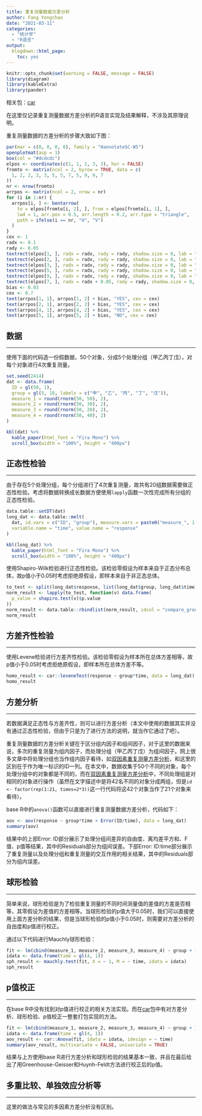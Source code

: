 ```yaml
---
title: 重复测量数据方差分析
author: Fang Yongchao
date: "2021-03-11"
categories:
  - "统计学"
  - "R语言"
output:
  blogdown::html_page:
    toc: yes
---
```


```r
knitr::opts_chunk$set(warning = FALSE, message = FALSE)
library(diagram)
library(kableExtra)
library(pander)
```

相关包：[car](https://mirrors.tuna.tsinghua.edu.cn/CRAN/web/packages/car/index.html)

在这里仅记录重复测量数据方差分析的R语言实现及结果解释，不涉及其原理说明。

重复测量数据的方差分析的步骤大致如下图：

```r
par(mar = c(0, 0, 0, 0), family = "HannotateSC-W5")
openplotmat(asp = 1)
box(col = "#dcdcdc")
elpos <- coordinates(c(1, 1, 1, 3, 3), hor = FALSE)
fromto <- matrix(ncol = 2, byrow = TRUE, data = c(
  1, 2, 2, 3, 3, 5, 5, 7, 5, 9, 9, 7
))
nr <- nrow(fromto)
arrpos <- matrix(ncol = 2, nrow = nr)
for (i in 1:nr) {
  arrpos[i, ] <- bentarrow(
    to = elpos[fromto[i, 2], ], from = elpos[fromto[i, 1], ],
    lwd = 1, arr.pos = 0.5, arr.length = 0.2, arr.type = "triangle",
    path = ifelse(i == nr, "H", "V")
  )
}
cex <- 1
radx <- 0.1
rady <- 0.05
textrect(elpos[1, ], radx = radx, rady = rady, shadow.size = 0, lab = "是否正态", cex = cex)
textrect(elpos[2, ], radx = radx, rady = rady, shadow.size = 0, lab = "是否满足\n方差齐性", cex = cex)
textrect(elpos[3, ], radx = radx, rady = rady, shadow.size = 0, lab = "进行\n方差分析", cex = cex)
textrect(elpos[5, ], radx = radx, rady = rady, shadow.size = 0, lab = "是否满足\n球形检验", cex = cex)
textrect(elpos[9, ], radx = radx, rady = rady, shadow.size = 0, lab = "p值校正", cex = cex)
textrect(elpos[7, ], radx = radx + 0.05, rady = rady, shadow.size = 0, lab = "多重比较\n单独效应分析等", cex = cex)
bias <- 0.03
cex <- 0.7
text(arrpos[1, 1], arrpos[1, 2] + bias, "YES", cex = cex)
text(arrpos[2, 1], arrpos[2, 2] + bias, "YES", cex = cex)
text(arrpos[4, 1], arrpos[4, 2] + bias, "YES", cex = cex)
text(arrpos[5, 1], arrpos[5, 2] + bias, "NO", cex = cex)
```

## 数据

------------------------------

使用下面的代码造一份假数据，50个对象，分成5个处理分组（甲乙丙丁戊），对每个对象进行4次重复测量。

```r
set.seed(2414)
dat <- data.frame(
  ID = gl(50, 1),
  group = gl(5, 10, labels = c("甲", "乙", "丙", "丁", "戊")),
  measure_1 = round(rnorm(50, 50), 2),
  measure_2 = round(rnorm(50, 30), 2),
  measure_3 = round(rnorm(50, 20), 2),
  measure_4 = round(rnorm(50, 40), 2)
)
```

```r
kbl(dat) %>%
  kable_paper(html_font = "Fira Mono") %>%
  scroll_box(width = "100%", height = "400px")
```

## 正态性检验

------------------------------

由于存在5个处理分组，每个分组进行了4次重复测量，故共有20组数据需要做正态性检验。考虑将数据转换成长数据方便使用`lapply`函数一次性完成所有分组的正态性检验。

```r
data.table::setDT(dat)
long_dat <- data.table::melt(
  dat, id.vars = c("ID", "group"), measure.vars = paste0("measure_", 1:4),
  variable.name = "time", value.name = "response" 
)
```

```r
kbl(long_dat) %>%
  kable_paper(html_font = "Fira Mono") %>%
  scroll_box(width = "100%", height = "400px")
```

使用Shapiro-Wilk检验进行正态性检验。该检验零假设为样本来自于正态分布总体，故p值小于0.05时考虑拒绝原假设，即样本来自于非正态总体。

```r
to_test <- split(long_dat$response, list(long_dat$group, long_dat$time))
norm_result <- lapply(to_test, function(v) data.frame(
  p_value = shapiro.test(v)$p.value
))
norm_result <- data.table::rbindlist(norm_result, idcol = "compare_group")
norm_result
```

## 方差齐性检验

------------------------------

使用Levene检验进行方差齐性检验。该检验零假设为样本所在总体方差相等，故p值小于0.05时考虑拒绝原假设，即样本所在总体方差不等。

```r
homo_result <- car::leveneTest(response ~ group*time, data = long_dat)
homo_result
```

## 方差分析

------------------------------

若数据满足正态性与方差齐性，则可以进行方差分析（本文中使用的数据其实并没有通过正态性检验，但由于只是为了进行方法的说明，就当作它通过了吧）。

重复测量数据的方差分析关键在于区分组内因子和组间因子，对于这里的数据来说，多次的重复测量为组内因子，而处理分组（甲乙丙丁戊）为组间因子。网上很多文章中将处理分组也当作组内因子看待，如[双因素重复测量方差分析](http://rstudio-pubs-static.s3.amazonaws.com/153245_0efc926bbb10484c841b44220205d910.html#two-way-repeated-measures-anova)，和这里的区别在于作为唯一标识的ID一列。在本文中，数据收集于50个不同的对象，每个处理分组中的对象都是不同的，而在[双因素重复测量方差分析](http://rstudio-pubs-static.s3.amazonaws.com/153245_0efc926bbb10484c841b44220205d910.html#two-way-repeated-measures-anova)中，不同处理组是对相同的对象进行操作（虽然在文字描述中是将42名不同的对象分成两组，但是`id <- factor(rep(1:21, times=2*3))`这一行代码将这42个对象当作了21个对象来看待）。

base R中的`anova()`函数可以直接进行重复测量数据方差分析，代码如下：

```r
aov <- aov(response ~ group*time + Error(ID/time), data = long_dat)
summary(aov)
```
结果中的上部Error: ID部分展示了处理分组间差异的自由度、离均差平方和、F值、p值等结果，其中的Residuals部分为组间误差。下部Error: ID:time部分展示了重复测量以及处理分组和重复测量的交互作用的相关结果，其中的Residuals部分为组内误差。

## 球形检验

------------------------------

简单来说，球形检验是为了检验重复测量的不同时间测量值的差值的方差是否相等，其零假设为差值的方差相等。当球形检验的p值大于0.05时，我们可以直接使用上面方差分析的结果，但是当球形检验的p值小于0.05时，则需要对方差分析的自由度和p值进行校正。

通过以下代码进行Mauchly球形检验：

```r
fit <- lm(cbind(measure_1, measure_2, measure_3, measure_4) ~ group + 1, data = dat)
idata <- data.frame(time = gl(4, 1))
sph_result <- mauchly.test(fit, X = ~ 1, M = ~ time, idata = idata)
sph_result
```

## p值校正

------------------------------

在base R中没有找到对p值进行校正的相关方法实现。而在[car](https://mirrors.tuna.tsinghua.edu.cn/CRAN/web/packages/car/index.html)包中有对方差分析、球形检验、p值校正一整套打包实现的方法。

```r
fit <- lm(cbind(measure_1, measure_2, measure_3, measure_4) ~ group + 1, data = dat)
idata <- data.frame(time = gl(4, 1))
aov_result <- car::Anova(fit, idata = idata, idesign = ~ time)
summary(aov_result, multivariate = FALSE, univariate = TRUE)
```
结果与上方使用base R进行方差分析和球形检验的结果基本一致，并且在最后给出了用Greenhouse-Geisser和Huynh-Feldt方法进行校正后的p值。

## 多重比较、单独效应分析等

------------------------------

这里的做法与常见的多因素方差分析没有区别。







